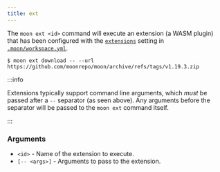 ```yaml
---
title: ext
---
```



<VersionLabel version="1.20.0" header />

The `moon ext <id>` command will execute an extension (a WASM plugin) that has been configured with
the [`extensions`](../config/workspace#extensions) setting in [`.moon/workspace.yml`](../config).

```shell
$ moon ext download -- --url https://github.com/moonrepo/moon/archive/refs/tags/v1.19.3.zip
```

:::info

Extensions typically support command line arguments, which _must_ be passed after a `--` separator
(as seen above). Any arguments before the separator will be passed to the `moon ext` command itself.

:::

### Arguments

- `<id>` - Name of the extension to execute.
- `[-- <args>]` - Arguments to pass to the extension.
